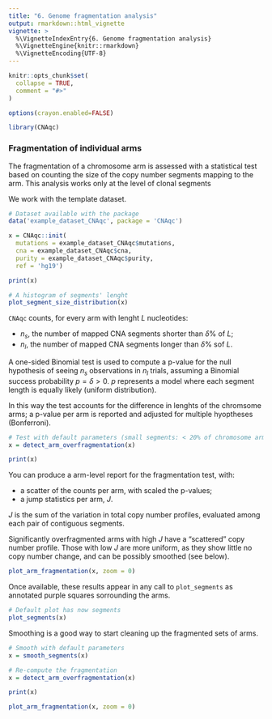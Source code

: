 ```yaml
---
title: "6. Genome fragmentation analysis"
output: rmarkdown::html_vignette
vignette: >
  %\VignetteIndexEntry{6. Genome fragmentation analysis}
  %\VignetteEngine{knitr::rmarkdown}
  %\VignetteEncoding{UTF-8}
---
```


```r
knitr::opts_chunk$set(
  collapse = TRUE,
  comment = "#>"
)

options(crayon.enabled=FALSE)
```

```r
library(CNAqc)
```


### Fragmentation of individual arms

The fragmentation of a chromosome arm is assessed with a statistical test based on counting
the size of the copy number segments mapping to the arm. This analysis works only at the level of clonal segments

We work with the template dataset. 

```r
# Dataset available with the package 
data('example_dataset_CNAqc', package = 'CNAqc')

x = CNAqc::init(
  mutations = example_dataset_CNAqc$mutations, 
  cna = example_dataset_CNAqc$cna,
  purity = example_dataset_CNAqc$purity,
  ref = 'hg19')

print(x)
```



```r
# A histogram of segments' lenght
plot_segment_size_distribution(x)
```
 
`CNAqc` counts, for every arm with lenght $L$ nucleotides: 
 
 * $n_s$, the number of mapped CNA segments shorter than $\delta\%$ of $L$;
 * $n_l$, the number of mapped CNA segments longer than $\delta\%$ sof $L$.

A one-sided Binomial test is used to compute a p-value for the null hypothesis of seeing $n_s$ observations in $n_l$ trials, assuming a Binomial success probability $p = \delta > 0$.  $p$ represents a model where each segment length is equally likely (uniform distribution). 

In this way the test accounts for the difference in lenghts of the chromsome arms; a p-value per arm is reported and adjusted for multiple hyoptheses (Bonferroni). 

```r
# Test with default parameters (small segments: < 20% of chromosome arm)
x = detect_arm_overfragmentation(x)

print(x)
```

You can produce a arm-level report for the fragmentation test, with: 

* a scatter of the counts per arm, with scaled the p-values;
* a jump statistics per arm, $J$. 

$J$ is the sum of the variation in total copy number profiles, evaluated among each pair of contiguous segments.

Significantly overfragmented arms with high $J$  have a "scattered" copy number profile. Those with low $J$ are more uniform, as they show little no copy number change, and can be possibly smoothed (see below).

```r
plot_arm_fragmentation(x, zoom = 0)
```

Once available, these results appear in any call to `plot_segments` as annotated purple squares sorrounding the arms.

```r
# Default plot has now segments
plot_segments(x)
```

Smoothing  is a good way to start cleaning up the fragmented sets of arms.

```r
# Smooth with default parameters
x = smooth_segments(x)

# Re-compute the fragmentation
x = detect_arm_overfragmentation(x)

print(x)
```

```r
plot_arm_fragmentation(x, zoom = 0)
```





